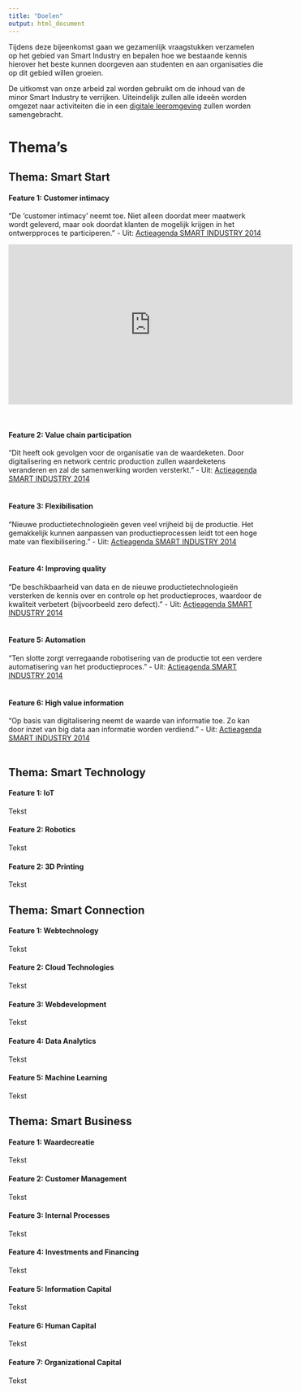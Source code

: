 ```yaml
---
title: "Doelen"
output: html_document
---
```


Tijdens deze bijeenkomst gaan we gezamenlijk vraagstukken verzamelen op het gebied van Smart Industry en bepalen hoe we bestaande kennis hierover het beste kunnen doorgeven aan studenten en aan organisaties die op dit gebied willen groeien.

De uitkomst van onze arbeid zal worden gebruikt om de inhoud van de minor Smart Industry te verrijken. Uiteindelijk zullen alle ideeën worden omgezet naar activiteiten die in een [digitale leeromgeving](http://ec2-52-30-100-113.eu-west-1.compute.amazonaws.com/course/index.php?categoryid=1) zullen worden samengebracht.

# Thema's {.tabset .tabset-fade}

## Thema: Smart Start
#### Feature 1: Customer intimacy
"De ‘customer intimacy’ neemt toe. Niet alleen
doordat meer maatwerk wordt geleverd,
maar ook doordat klanten de mogelijk krijgen
in het ontwerpproces te participeren." - Uit: [Actieagenda SMART INDUSTRY 2014](http://ec2-52-30-100-113.eu-west-1.compute.amazonaws.com/pluginfile.php/310/mod_resource/content/1/smart-industry-actieagenda-lr.pdf)<br>

<iframe width="560" height="315" src="https://www.youtube.com/embed/xi1lPvycxiI" frameborder="0" allowfullscreen></iframe>
<br>

#### Feature 2: Value chain participation
"Dit heeft ook gevolgen voor de organisatie
van de waardeketen. Door digitalisering en
network centric production zullen waardeketens
veranderen en zal de samenwerking
worden versterkt." - Uit: [Actieagenda SMART INDUSTRY 2014](http://ec2-52-30-100-113.eu-west-1.compute.amazonaws.com/pluginfile.php/310/mod_resource/content/1/smart-industry-actieagenda-lr.pdf)<br><br>

#### Feature 3: Flexibilisation
"Nieuwe productietechnologieën geven veel
vrijheid bij de productie. Het gemakkelijk
kunnen aanpassen van productieprocessen
leidt tot een hoge mate van flexibilisering." - Uit: [Actieagenda SMART INDUSTRY 2014](http://ec2-52-30-100-113.eu-west-1.compute.amazonaws.com/pluginfile.php/310/mod_resource/content/1/smart-industry-actieagenda-lr.pdf)<br><br>

#### Feature 4: Improving quality
"De beschikbaarheid van data en de nieuwe
productietechnologieën versterken de kennis
over en controle op het productieproces,
waardoor de kwaliteit verbetert (bijvoorbeeld
zero defect)." - Uit: [Actieagenda SMART INDUSTRY 2014](http://ec2-52-30-100-113.eu-west-1.compute.amazonaws.com/pluginfile.php/310/mod_resource/content/1/smart-industry-actieagenda-lr.pdf)<br><br>

#### Feature 5: Automation
"Ten slotte zorgt verregaande robotisering
van de productie tot een verdere automatisering
van het productieproces." - Uit: [Actieagenda SMART INDUSTRY 2014](http://ec2-52-30-100-113.eu-west-1.compute.amazonaws.com/pluginfile.php/310/mod_resource/content/1/smart-industry-actieagenda-lr.pdf)<br><br>

#### Feature 6: High value information
"Op basis van digitalisering neemt de waarde
van informatie toe. Zo kan door inzet van
big data aan informatie worden verdiend." - Uit: [Actieagenda SMART INDUSTRY 2014](http://ec2-52-30-100-113.eu-west-1.compute.amazonaws.com/pluginfile.php/310/mod_resource/content/1/smart-industry-actieagenda-lr.pdf)<br><br>

## Thema: Smart Technology

#### Feature 1: IoT
Tekst<br>

#### Feature 2: Robotics
Tekst<br>

#### Feature 2: 3D Printing
Tekst<br>


## Thema: Smart Connection

#### Feature 1: Webtechnology
Tekst<br>

#### Feature 2: Cloud Technologies
Tekst<br>

#### Feature 3: Webdevelopment
Tekst<br>

#### Feature 4: Data Analytics
Tekst<br>

#### Feature 5: Machine Learning
Tekst<br>




## Thema: Smart Business

#### Feature 1: Waardecreatie
Tekst<br>

#### Feature 2: Customer Management
Tekst<br>

#### Feature 3: Internal Processes
Tekst<br>

#### Feature 4: Investments and Financing
Tekst<br>

#### Feature 5: Information Capital
Tekst<br>

#### Feature 6: Human Capital
Tekst<br>

#### Feature 7: Organizational Capital
Tekst<br>
